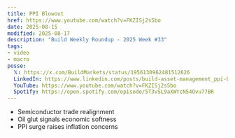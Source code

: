 ```yaml
---
title: PPI Blowout
href: https://www.youtube.com/watch?v=FKZISj2s5bo
date: 2025-08-15
modified: 2025-08-17
description: "Build Weekly Roundup - 2025 Week #33"
tags:
- video
- macro
posse:
  𝕏: https://x.com/BuildMarkets/status/1956130962481512626
  LinkedIn: https://www.linkedin.com/posts/build-asset-management_ppi-blowout-build-weekly-roundup-2025-activity-7361896666574049280-CFpD
  YouTube: https://www.youtube.com/watch?v=FKZISj2s5bo
  Spotify: https://open.spotify.com/episode/5T3vSL9aXWYcN54Ovu77BR
---
```


- Semiconductor trade realignment
- Oil glut signals economic softness
- PPI surge raises inflation concerns

<YouTube title="PPI BLOWOUT - BUILD WEEKLY ROUNDUP - 2025 WEEK #33" videoURL="https://www.youtube.com/watch?v=FKZISj2s5bo" />